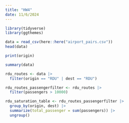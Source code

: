 ```yaml
---
title: "HW4"
date: 11/6/2024
---
```


```r
library(tidyverse)
library(ggthemes)

```

```r
data = read_csv(here::here("airport_pairs.csv"))
head(data)

```

```r
print(origin)
```

```r
summary(data)
```

```r
rdu_routes <- data |>
  filter(origin == "RDU" | dest == "RDU")
```

```r
rdu_routes_passengerfilter <- rdu_routes |>
  filter(passengers > 10000)
```

```r
rdu_saturation_table <- rdu_routes_passengerfilter |>
  group_by(origin, dest) |>
  summarize(total_passenger = sum(passengers)) |>
  ungroup()
```
